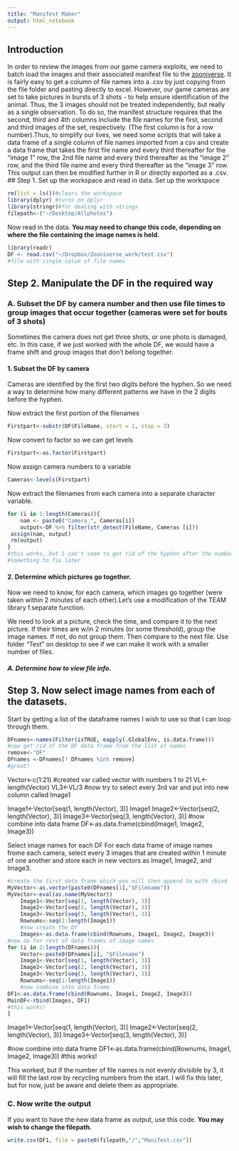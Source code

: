 ```yaml
---
title: "Manifest Maker"
output: html_notebook
---
```

## Introduction
In order to review the images from our game camera exploits, we need to batch load the images and their associated manifest file to the [zooniverse](http://www.zooniverse.org).  It is fairly easy to get a column of file names into a .csv by just copying from the file folder and pasting directly to excel.  However, our game cameras are set to take pictures in bursts of 3 shots - to help ensure identification of the animal.  Thus, the 3 images should not be treated independently, but really as a single observation.  To do so, the manifest structure requires that the second, third and 4th columns include the file names for the first, second and third images of the set, respectively. (The first column is for a row number).Thus, to simplify our lives, we need some scripts that will take a data frame of a single column of file names imported from a csv and create a data frame that takes the first file name and every third thereafter for the "image 1" row, the 2nd file name and every third thereafter as the "image 2" row, and the third file name and every third thereafter as the "image 3" row.  This output can then be modified further in R or directly exported as a .csv.
## Step 1. Set up the workspace and read in data.
Set up the workspace
```r
rm(list = ls())#clears the workspace
library(dplyr) #turns on dplyr
library(stringr)#for dealing with strings
filepath<-("~/Desktop/Allphotos")
```
Now read in the data.  **You may need to change this code, depending on where the file containing the image names is held.**

```r
library(readr)
DF <- read.csv("~/Dropbox/Zooniverse_work/test.csv")
#file with single colum of file names
```

## Step 2. Manipulate the DF in the required way
### A. Subset the DF by camera number and then use file times to group images that occur together (cameras were set for bouts of 3 shots)
Sometimes the camera does not get three shots, or one photo is damaged, etc.  In this case, if we just worked with the whole DF, we would have a frame shift and group images that don't belong together. 

#### 1. Subset the DF by camera
Cameras are identified by the first two digits before the hyphen. So we need a way to determine how many different patterns we have in the 2 digits before the hyphen.

Now extract the first portion of the filenames

```r
Firstpart<-substr(DF$FileName, start = 1, stop = 3)

```
Now convert to factor so we can get levels
```r
Firstpart<-as.factor(Firstpart)

```
Now assign camera numbers to a variable
```r
Cameras<-levels(Firstpart)

```

Now extract the filenames from each camera into a separate character variable.  
```r
for (i in 1:length(Cameras)){
 	nam <- paste0("Camera_", Cameras[i])
 	output<-DF %>% filter(str_detect(FileName, Cameras [i]))
 assign(nam, output)
 rm(output)
}
#this works, but I can't seem to get rid of the hyphen after the number in the name.
#something to fix later

```

#### 2. Determine which pictures go together.  
Now we need to know, for each camera, which images go together (were taken within 2 minutes of each other).Let's use a modification of the TEAM library f.separate function.

We need to look at a picture, check the time, and compare it to the next picture. If their times are w/in 2 minutes (or some threshold), group the image names.  If not, do not group them.  Then compare to the next file. Use folder "Test" on desktop to see if we can make it work with a smaller number of files.



##### A. Determine how to view file info.


## Step 3. Now select image names from each of the datasets.
Start by getting a list of the dataframe names I wish to use so that I can loop 
through them.
```r
DFnames<-names(Filter(isTRUE, eapply(.GlobalEnv, is.data.frame)))
#now get rid of the DF data frame from the list of names
remove<-"DF"
DFnames <-DFnames[! DFnames %in% remove]
#great!
```
Vector<-c(1:21) #created var called vector with numbers 1 to 21
VL<-length(Vector)
VL3<-VL/3
#now try to select every 3rd var and put into new column called Image1

Image1<-Vector[seq(1, length(Vector), 3)]
Image1
Image2<-Vector[seq(2, length(Vector), 3)]
Image3<-Vector[seq(3, length(Vector), 3)]
#now combine into data frame
DF<-as.data.frame(cbind(Image1, Image2, Image3))

Select image names for each DF
For each data frame of image names frome each camera, select every 3 images that are created within 1 minute of one another and store each in new vectors as Image1, Image2, and Image3.
```r
#create the first data frame which you will then append to with rbind
MyVector<-as.vector(paste0(DFnames[1],"$Filename"))
MyVector<-eval(as.name(MyVector))
	Image1<-Vector[seq(1, length(Vector), 3)]
	Image2<-Vector[seq(2, length(Vector), 3)]
	Image3<-Vector[seq(3, length(Vector), 3)]
	Rownums<-seq(1:length(Image1))
	#now create the Df
	Images<-as.data.frame(cbind(Rownums, Image1, Image2, Image3))
#now do for rest of data frames of image names
for (i in 2:length(DFnames)){
	Vector<-paste0(DFnames[i], "$Filename")
	Image1<-Vector[seq(1, length(Vector), 3)]
	Image2<-Vector[seq(2, length(Vector), 3)]
	Image3<-Vector[seq(3, length(Vector), 3)]
	Rownums<-seq(1:length(Image1))
	#now combine into data frame
DF1<-as.data.frame(cbind(Rownums, Image1, Image2, Image3))
MainDF<-rbind(Images, DF1)
#this works!
}


```
Image1<-Vector[seq(1, length(Vector), 3)]
Image2<-Vector[seq(2, length(Vector), 3)]
Image3<-Vector[seq(3, length(Vector), 3)]

#now combine into data frame
DF1<-as.data.frame(cbind(Rownums, Image1, Image2, Image3))
#this works!

This worked, but if the number of file names is not evenly divisible by 3, it will fill the last row by recycling numbers from the start.  I will fix this later, but for now, just be aware and delete them as appropriate.

### C. Now write the output
If you want to have the new data frame as output, use this code. **You may wish to change the filepath.**
```r
write.csv(DF1, file = paste0(filepath,"/","Manifest.csv"))
```


